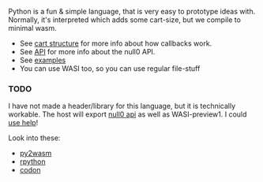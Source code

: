 
<Callout emoji='🐍'>Python is a fun & simple language, that is very easy to prototype ideas with. Normally, it's interpreted which adds some cart-size, but we compile to minimal wasm.</Callout>

- See [cart structure](/null0/cart) for more info about how callbacks work.
- See [API](/null0/api) for more info about the null0 API.
- See [examples](https://github.com/notnullgames/notnullgames/tree/main/examples/)
- You can use WASI too, so you can use regular file-stuff

### TODO

I have not made a header/library for this language, but it is technically workable. The host will export [null0 api](/null0/api) as well as WASI-preview1. I could [use help](https://github.com/notnullgames/null0)!

Look into these:

- [py2wasm](https://github.com/wasmerio/py2wasm)
- [rpython](https://maori.geek.nz/rpython-compiling-python-to-c-for-the-speed-5411d57a5316)
- [codon](https://github.com/exaloop/codon)
